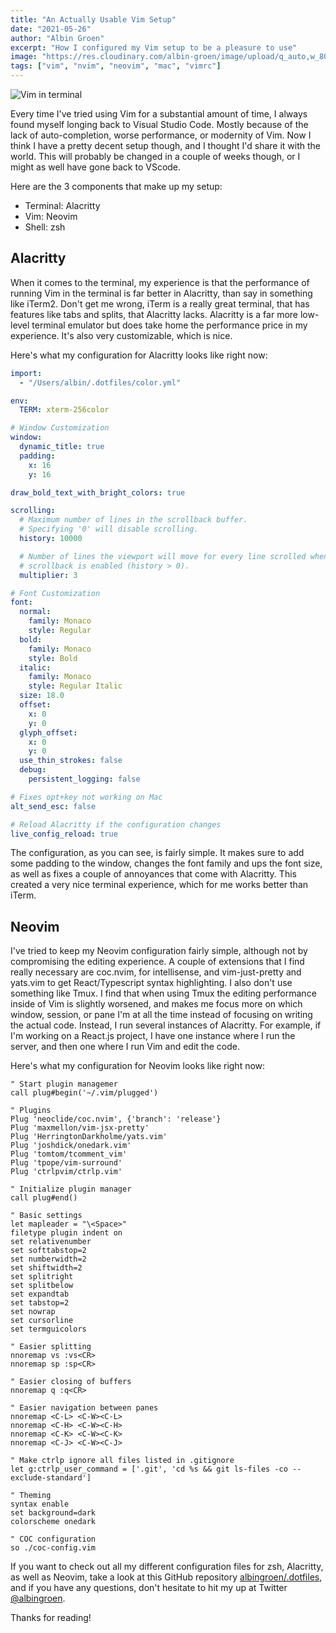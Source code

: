 ```yaml
---
title: "An Actually Usable Vim Setup"
date: "2021-05-26"
author: "Albin Groen"
excerpt: "How I configured my Vim setup to be a pleasure to use"
image: "https://res.cloudinary.com/albin-groen/image/upload/q_auto,w_800,f_auto/v1622202177/5b45ac1f-eb34-4ab9-b605-e14aebad9550_aovtc1.png"
tags: ["vim", "nvim", "neovim", "mac", "vimrc"]
---
```


![Vim in terminal](https://res.cloudinary.com/albin-groen/image/upload/v1622202177/5b45ac1f-eb34-4ab9-b605-e14aebad9550_aovtc1.png)

Every time I've tried using Vim for a substantial amount of time, I always found myself longing back to Visual Studio Code. Mostly because of the lack of auto-completion, worse performance, or modernity of Vim. Now I think I have a pretty decent setup though, and I thought I'd share it with the world. This will probably be changed in a couple of weeks though, or I might as well have gone back to VScode.

Here are the 3 components that make up my setup:

- Terminal: Alacritty
- Vim: Neovim
- Shell: zsh

## Alacritty

When it comes to the terminal, my experience is that the performance of running Vim in the terminal is far better in Alacritty, than say in something like iTerm2. Don't get me wrong, iTerm is a really great terminal, that has features like tabs and splits, that Alacritty lacks. Alacritty is a far more low-level terminal emulator but does take home the performance price in my experience. It's also very customizable, which is nice.

Here's what my configuration for Alacritty looks like right now:

```yaml
import:
  - "/Users/albin/.dotfiles/color.yml"

env:
  TERM: xterm-256color

# Window Customization
window:
  dynamic_title: true
  padding:
    x: 16
    y: 16

draw_bold_text_with_bright_colors: true

scrolling:
  # Maximum number of lines in the scrollback buffer.
  # Specifying '0' will disable scrolling.
  history: 10000

  # Number of lines the viewport will move for every line scrolled when
  # scrollback is enabled (history > 0).
  multiplier: 3

# Font Customization
font:
  normal:
    family: Monaco
    style: Regular
  bold:
    family: Monaco
    style: Bold
  italic:
    family: Monaco
    style: Regular Italic
  size: 18.0
  offset:
    x: 0
    y: 0
  glyph_offset:
    x: 0
    y: 0
  use_thin_strokes: false
  debug:
    persistent_logging: false

# Fixes opt+key not working on Mac
alt_send_esc: false

# Reload Alacritty if the configuration changes
live_config_reload: true
```

The configuration, as you can see, is fairly simple. It makes sure to add some padding to the window, changes the font family and ups the font size, as well as fixes a couple of annoyances that come with Alacritty. This created a very nice terminal experience, which for me works better than iTerm.

## Neovim

I've tried to keep my Neovim configuration fairly simple, although not by compromising the editing experience. A couple of extensions that I find really necessary are coc.nvim, for intellisense, and vim-just-pretty and yats.vim to get React/Typescript syntax highlighting. I also don't use something like Tmux. I find that when using Tmux the editing performance inside of Vim is slightly worsened, and makes me focus more on which window, session, or pane I'm at all the time instead of focusing on writing the actual code. Instead, I run several instances of Alacritty. For example, if I'm working on a React.js project, I have one instance where I run the server, and then one where I run Vim and edit the code.

Here's what my configuration for Neovim looks like right now:

```vimscript
" Start plugin managemer
call plug#begin('~/.vim/plugged')

" Plugins
Plug 'neoclide/coc.nvim', {'branch': 'release'}
Plug 'maxmellon/vim-jsx-pretty'
Plug 'HerringtonDarkholme/yats.vim'
Plug 'joshdick/onedark.vim'
Plug 'tomtom/tcomment_vim'
Plug 'tpope/vim-surround'
Plug 'ctrlpvim/ctrlp.vim'

" Initialize plugin manager
call plug#end()

" Basic settings
let mapleader = "\<Space>"
filetype plugin indent on
set relativenumber
set softtabstop=2
set numberwidth=2
set shiftwidth=2
set splitright
set splitbelow
set expandtab
set tabstop=2
set nowrap
set cursorline
set termguicolors

" Easier splitting
nnoremap vs :vs<CR>
nnoremap sp :sp<CR>

" Easier closing of buffers
nnoremap q :q<CR>

" Easier navigation between panes
nnoremap <C-L> <C-W><C-L>
nnoremap <C-H> <C-W><C-H>
nnoremap <C-K> <C-W><C-K>
nnoremap <C-J> <C-W><C-J>

" Make ctrlp ignore all files listed in .gitignore
let g:ctrlp_user_command = ['.git', 'cd %s && git ls-files -co --exclude-standard']

" Theming
syntax enable
set background=dark
colorscheme onedark

" COC configuration
so ./coc-config.vim
```

If you want to check out all my different configuration files for zsh, Alacritty, as well as Neovim, take a look at this GitHub repository [albingroen/.dotfiles](https://github.com/albingroen/.dotfiles), and if you have any questions, don't hesitate to hit my up at Twitter [@albingroen](https://twitter.com/albingroen).

Thanks for reading!
